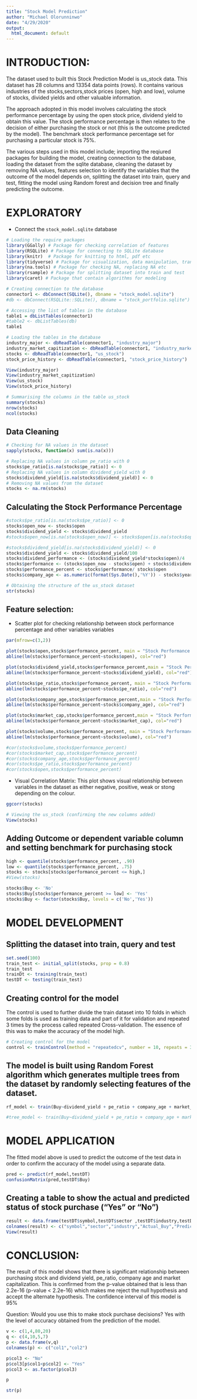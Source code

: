 ```yaml
---
title: "Stock Model Prediction"
author: "Michael Olorunninwo"
date: "4/29/2020"
output:
  html_document: default
---
```


# INTRODUCTION: 
The dataset used to built this Stock Prediction Model is us_stock data. This dataset has 28 columns and 13354 data points (rows). It contains various industries of the stocks,sectors,stock prices (open, high and low), volume of stocks, divided yields and other valuable information.

The approach adopted in this model involves calculating the stock performance percentage by using the open stock price, dividend yield to obtain this value. The stock performance percentage is then relates to the decision of either purchasing the stock or not (this is the outcome predicted by the model). The benchmark stock performance percentage set for purchasing a particular stock is 75%.


The various steps used in this model include; importing the reqiured packages for building the model, creating connection to the database, loading the dataset from the sqlite database, cleaning the dataset by removing NA values, features selection to identify the variables that the outcome of the model depends on, splitting the dataset into train, query and test, fitting the model using Random forest and decision tree and finally predicting the outcome.

# EXPLORATORY

* Connect the `stock_model.sqlite` database

```r
# Loading the require packages
library(GGally) # Package for checking correlation of features
library(RSQLite) # Package for connecting to SQLite database
library(knitr)  # Package for knitting to html, pdf etc
library(tidyverse) # Package for visualization, data manipulation, transformation etc
library(na.tools) # Package for checking NA, replacing NA etc
library(rsample) # Package for splitting dataset into train and test
library(caret) # Package that contain algorithms for modeling
```



```r
# Creating connection to the database
connector1 <- dbConnect(SQLite(), dbname = "stock_model.sqlite")
#db <- dbConnect(RSQLite::SQLite(), dbname = "stock_portfolio.sqlite")
```


```r
# Accessing the list of tables in the database
table1 = dbListTables(connector1)
#table2 <- dbListTables(db)
table1

```

```r
# Loading the tables in the database
industry_major <- dbReadTable(connector1, "industry_major")
industry_market_capitization <- dbReadTable(connector1, "industry_market_capitization")
stocks <- dbReadTable(connector1, "us_stock")
stock_price_history <- dbReadTable(connector1, "stock_price_history")

View(industry_major)
View(industry_market_capitization)
View(us_stock)
View(stock_price_history)
```


```r
# Summarising the columns in the table us_stock
summary(stocks)
nrow(stocks)
ncol(stocks)
```

## Data Cleaning
```r
# Checking for NA values in the dataset
sapply(stocks, function(x) sum(is.na(x)))
```

```r
# Replacing NA values in column pe_ratio with 0
stocks$pe_ratio[is.na(stocks$pe_ratio)] <- 0
# Replacing NA values in column dividend_yield with 0
stocks$dividend_yield[is.na(stocks$dividend_yield)] <- 0
# Removing NA values from the dataset
stocks <- na.rm(stocks)

```

## Calculating the Stock Performance Percentage 
```r
#stocks$pe_ratio[is.na(stocks$pe_ratio)] <- 0
stocks$open_now <- stocks$open
stocks$dividend_yield <- stocks$dividend_yield
#stocks$open_now[is.na(stocks$open_now)] <- stocks$open[is.na(stocks$open_now)]/2

#stocks$dividend_yield[is.na(stocks$dividend_yield)] <- 0
stocks$dividend_yield <- stocks$dividend_yield/100
stocks$dividend_performance <- (stocks$dividend_yield*stocks$open)/4
stocks$performance <- (stocks$open_now - stocks$open) + stocks$dividend_performance
stocks$performance_percent <- stocks$performance/ stocks$open
stocks$company_age <- as.numeric(format(Sys.Date(),'%Y')) - stocks$year_founded
```



```r
# Obtaining the structure of the us_stock dataset
str(stocks)

```

## Feature selection: 

* Scatter  plot for checking relationship between stock performance percentage and other variables variables
```r
par(mfrow=c(3,2))

plot(stocks$open,stocks$performance_percent, main = "Stock Performance Perc Vs open price")
abline(lm(stocks$performance_percent~stocks$open), col="red")

plot(stocks$dividend_yield,stocks$performance_percent,main = "Stock Performance Perc Vs Divident yield")
abline(lm(stocks$performance_percent~stocks$dividend_yield), col="red")

plot(stocks$pe_ratio,stocks$performance_percent, main = "Stock Performance Perc Vs pe_ratio")
abline(lm(stocks$performance_percent~stocks$pe_ratio), col="red")

plot(stocks$company_age,stocks$performance_percent,main = "Stock Performance Perc Vs company_age")
abline(lm(stocks$performance_percent~stocks$company_age), col="red")

plot(stocks$market_cap,stocks$performance_percent,main = "Stock Performance Perc Vs market cap")
abline(lm(stocks$performance_percent~stocks$market_cap), col="red")

plot(stocks$volume,stocks$performance_percent, main = "Stock Performance Perc Vs Volume")
abline(lm(stocks$performance_percent~stocks$volume), col="red")

#cor(stocks$volume,stocks$performance_percent)
#cor(stocks$market_cap,stocks$performance_percent)
#cor(stocks$company_age,stocks$performance_percent)
#cor(stocks$pe_ratio,stocks$performance_percent)
#cor(stocks$open,stocks$performance_percent)
```

* Visual Correlation Matrix: This plot shows visual relationship between variables in the dataset as either negative, positive, weak or stong depending on the colour.
```r
ggcorr(stocks)

```


```r
# Viewing the us_stock (confirming the new columns added)
View(stocks)
```

## Adding Outcome or dependent variable column and setting benchmark for purchasing stock 
```r
high <- quantile(stocks$performance_percent, .90)
low <- quantile(stocks$performance_percent, .75)
stocks <- stocks[stocks$performance_percent <= high,]
#View(stocks)

stocks$Buy <- 'No'
stocks$Buy[stocks$performance_percent >= low] <- 'Yes'
stocks$Buy <- factor(stocks$Buy, levels = c('No','Yes'))
```


# MODEL DEVELOPMENT

## Splitting the dataset into train, query and test
```r
set.seed(100)
train_test <- initial_split(stocks, prop = 0.8)
train_test
trainDt <- training(train_test)
testDT <- testing(train_test)

```

## Creating control for the model

The control is used to further divide the train dataset into 10 folds in which some folds is used as training data and part of it for validation and repeated 3 times by the process called repeated Cross-validation. The essence of this was to make the accuracy of the model high.
```r
# Creating control for the model
control <- trainControl(method = "repeatedcv", number = 10, repeats = 3)
```

## The model is built using Random Forest algorithm which generates multiple trees from the dataset by randomly selecting features of the dataset.
```r
rf_model <- train(Buy~dividend_yield + pe_ratio + company_age + market_cap, data = trainDt,method="rf",trControl=control,preProcess=c("center","scale"))

#tree_model <- train(Buy~dividend_yield + pe_ratio + company_age + market_cap, data = trainDt,method="rf",trControl=control,preProcess=c("center","scale"))
```

# MODEL APPLICATION

The fitted model above is used to predict the outcome of the test data in order to confirm the accuracy of the model using a separate data.
```r
pred <- predict(rf_model,testDT)
confusionMatrix(pred,testDT$Buy)

```


## Creating a table to show the actual and predicted status of stock purchase ("Yes" or "No")
```r
result <- data.frame(testDT$symbol,testDT$sector ,testDT$industry,testDT$Buy,pred)
colnames(result) <- c("symbol","sector","industry","Actual_Buy","Predicted_Buy")
View(result)
```

# CONCLUSION:


The result of this model shows that there is significant relationship between purchasing stock and dividend yield, pe_ratio, company age and market capitalization. This is confirmed from the p-value obtained that is less than 2.2e-16 (p-value < 2.2e-16) which makes me reject the null hypothesis and accept the alternate hypothesis.
The confidence interval of this model is 95%

Question: Would you use this to make stock purchase decisions? Yes with the level of accuracy obtained from the prediction of the model.

```r
v <- c(1,4,80,20)
q <- c(4,10,5,7)
p <- data.frame(v,q)
colnames(p) <- c("col1","col2")
```

```r
p$col3 <- "No"
p$col3[p$col1<p$col2] <- "Yes"
p$col3 <- as.factor(p$col3)

p

```


```r
str(p)
```






